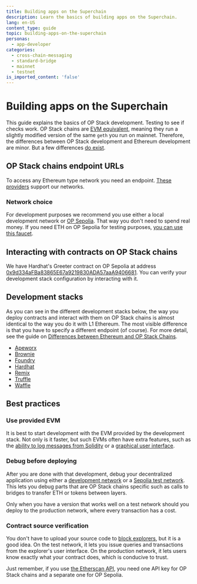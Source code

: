 ```yaml
---
title: Building apps on the Superchain
description: Learn the basics of building apps on the Superchain.
lang: en-US
content_type: guide
topic: building-apps-on-the-superchain
personas:
  - app-developer
categories:
  - cross-chain-messaging
  - standard-bridge
  - mainnet
  - testnet
is_imported_content: 'false'
---
```



# Building apps on the Superchain

This guide explains the basics of OP Stack development. Testing to see if checks work.
OP Stack chains are [EVM equivalent](https://web.archive.org/web/20231127160757/https://medium.com/ethereum-optimism/introducing-evm-equivalence-5c2021deb306), meaning they run a slightly modified version of the same `geth` you run on mainnet.
Therefore, the differences between OP Stack development and Ethereum development are minor.
But a few differences [do exist](/stack/differences).

## OP Stack chains endpoint URLs

To access any Ethereum type network you need an endpoint. [These providers](/app-developers/tools/connect/rpc-providers) support our networks.

### Network choice

For development purposes we recommend you use either a local development network or [OP Sepolia](https://sepolia-optimism.etherscan.io).
That way you don't need to spend real money.
If you need ETH on OP Sepolia for testing purposes, [you can use this faucet](https://console.optimism.io/faucet?utm_source=docs).

## Interacting with contracts on OP Stack chains

We have Hardhat's Greeter contract on OP Sepolia at address [0x9d334aFBa83865E67a9219830ADA57aaA9406681](https://sepolia-optimism.etherscan.io/address/0x9d334aFBa83865E67a9219830ADA57aaA9406681#code).
You can verify your development stack configuration by interacting with it.

## Development stacks

As you can see in the different development stacks below, the way you deploy contracts and interact with them on OP Stack chains is almost identical to the way you do it with L1 Ethereum.
The most visible difference is that you have to specify a different endpoint (of course).
For more detail, see the guide on [Differences between Ethereum and OP Stack Chains](/stack/differences).

*   [Apeworx](https://www.apeworx.io/)
*   [Brownie](https://eth-brownie.readthedocs.io/en/stable/install.html)
*   [Foundry](https://getfoundry.sh/)
*   [Hardhat](https://hardhat.org/)
*   [Remix](https://remix.ethereum.org)
*   [Truffle](https://trufflesuite.com/)
*   [Waffle](https://getwaffle.io/)

## Best practices

### Use provided EVM

It is best to start development with the EVM provided by the development stack.
Not only is it faster, but such EVMs often have extra features, such as the [ability to log messages from Solidity](https://hardhat.org/tutorial/debugging-with-hardhat-network.html) or a [graphical user interface](https://trufflesuite.com/ganache/).

### Debug before deploying

After you are done with that development, debug your decentralized application using either a [development network](/stack/dev-net) or a [Sepolia test network](/superchain/networks).
This lets you debug parts that are OP Stack chains specific such as calls to bridges to transfer ETH or tokens between layers.

Only when you have a version that works well on a test network should you deploy to the production network, where every transaction has a cost.

### Contract source verification

You don't have to upload your source code to [block explorers](/app-developers/tools/build/block-explorers), but it is a good idea.
On the test network, it lets you issue queries and transactions from the explorer's user interface.
On the production network, it lets users know exactly what your contract does, which is conducive to trust.

Just remember, if you use [the Etherscan API](https://explorer.optimism.io/apis), you need one API key for OP Stack chains and a separate one for OP Sepolia.

